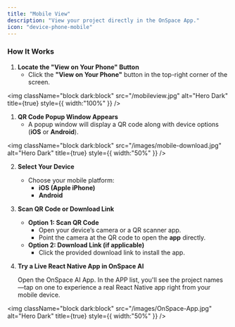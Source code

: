 ```yaml
---
title: "Mobile View"
description: "View your project directly in the OnSpace App."
icon: "device-phone-mobile"
---
```


### **How It Works**

1. **Locate the "View on Your Phone" Button**
   - Click the **"View on Your Phone"** button in the top-right corner of the screen.

<img
  className="block dark:block"
  src="/mobileview.jpg"
  alt="Hero Dark"
  title={true}
  style={{ width:"100%" }}
/>

1. **QR Code Popup Window Appears**
   - A popup window will display a QR code along with device options (**iOS** or **Android**).

<img
  className="block dark:block"
  src="/images/mobile-download.jpg"
  alt="Hero Dark"
  title={true}
  style={{ width:"50%" }}
/>

2. **Select Your Device**
   - Choose your mobile platform:
     - **iOS (Apple iPhone)**
     - **Android**
3. **Scan QR Code or Download Link**
   - **Option 1: Scan QR Code**
     - Open your device’s camera or a QR scanner app.
     - Point the camera at the QR code to open the **app** directly.
   - **Option 2: Download Link (if applicable)**
     - Click the provided download link to install the app.
4. **Try a Live React Native App in OnSpace AI**

   Open the OnSpace AI App. In the APP list, you'll see the project names—tap on one to experience a real React Native app right from your mobile device.

<img
  className="block dark:block"
  src="/images/OnSpace-App.jpg"
  alt="Hero Dark"
  title={true}
  style={{ width:"50%" }}
/>